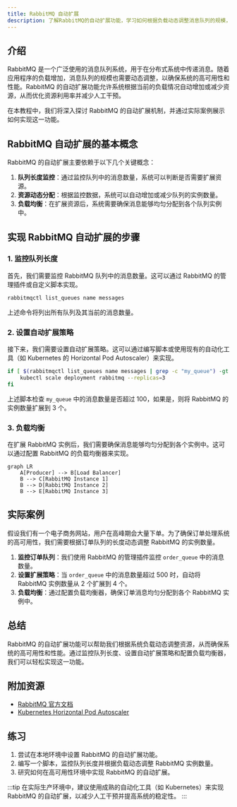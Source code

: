 ```yaml
---
title: RabbitMQ 自动扩展
description: 了解RabbitMQ的自动扩展功能，学习如何根据负载动态调整消息队列的规模，确保系统的高可用性和性能。
---
```


## 介绍

RabbitMQ 是一个广泛使用的消息队列系统，用于在分布式系统中传递消息。随着应用程序的负载增加，消息队列的规模也需要动态调整，以确保系统的高可用性和性能。RabbitMQ 的自动扩展功能允许系统根据当前的负载情况自动增加或减少资源，从而优化资源利用率并减少人工干预。

在本教程中，我们将深入探讨 RabbitMQ 的自动扩展机制，并通过实际案例展示如何实现这一功能。

## RabbitMQ 自动扩展的基本概念

RabbitMQ 的自动扩展主要依赖于以下几个关键概念：

1. **队列长度监控**：通过监控队列中的消息数量，系统可以判断是否需要扩展资源。
2. **资源动态分配**：根据监控数据，系统可以自动增加或减少队列的实例数量。
3. **负载均衡**：在扩展资源后，系统需要确保消息能够均匀分配到各个队列实例中。

## 实现 RabbitMQ 自动扩展的步骤

### 1. 监控队列长度

首先，我们需要监控 RabbitMQ 队列中的消息数量。这可以通过 RabbitMQ 的管理插件或自定义脚本实现。

```bash
rabbitmqctl list_queues name messages
```

上述命令将列出所有队列及其当前的消息数量。

### 2. 设置自动扩展策略

接下来，我们需要设置自动扩展策略。这可以通过编写脚本或使用现有的自动化工具（如 Kubernetes 的 Horizontal Pod Autoscaler）来实现。

```bash
if [ $(rabbitmqctl list_queues name messages | grep -c "my_queue") -gt 100 ]; then
    kubectl scale deployment rabbitmq --replicas=3
fi
```

上述脚本检查 `my_queue` 中的消息数量是否超过 100，如果是，则将 RabbitMQ 的实例数量扩展到 3 个。

### 3. 负载均衡

在扩展 RabbitMQ 实例后，我们需要确保消息能够均匀分配到各个实例中。这可以通过配置 RabbitMQ 的负载均衡器来实现。

```mermaid
graph LR
    A[Producer] --> B[Load Balancer]
    B --> C[RabbitMQ Instance 1]
    B --> D[RabbitMQ Instance 2]
    B --> E[RabbitMQ Instance 3]
```

## 实际案例

假设我们有一个电子商务网站，用户在高峰期会大量下单。为了确保订单处理系统的高可用性，我们需要根据订单队列的长度动态调整 RabbitMQ 的实例数量。

1. **监控订单队列**：我们使用 RabbitMQ 的管理插件监控 `order_queue` 中的消息数量。
2. **设置扩展策略**：当 `order_queue` 中的消息数量超过 500 时，自动将 RabbitMQ 实例数量从 2 个扩展到 4 个。
3. **负载均衡**：通过配置负载均衡器，确保订单消息均匀分配到各个 RabbitMQ 实例中。

## 总结

RabbitMQ 的自动扩展功能可以帮助我们根据系统负载动态调整资源，从而确保系统的高可用性和性能。通过监控队列长度、设置自动扩展策略和配置负载均衡器，我们可以轻松实现这一功能。

## 附加资源

- [RabbitMQ 官方文档](https://www.rabbitmq.com/documentation.html)
- [Kubernetes Horizontal Pod Autoscaler](https://kubernetes.io/docs/tasks/run-application/horizontal-pod-autoscale/)

## 练习

1. 尝试在本地环境中设置 RabbitMQ 的自动扩展功能。
2. 编写一个脚本，监控队列长度并根据负载动态调整 RabbitMQ 实例数量。
3. 研究如何在高可用性环境中实现 RabbitMQ 的自动扩展。

:::tip
在实际生产环境中，建议使用成熟的自动化工具（如 Kubernetes）来实现 RabbitMQ 的自动扩展，以减少人工干预并提高系统的稳定性。
:::